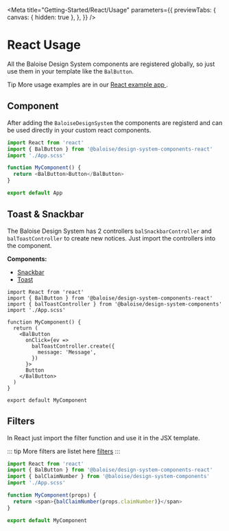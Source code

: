 
<Meta
  title="Getting-Started/React/Usage"
  parameters={{
    previewTabs: {
      canvas: { hidden: true },
    },
  }}
/>

# React Usage

All the Baloise Design System components are registered globally, so just use them in your template like the `BalButton`.

<div className="tip-wrapper">
  <span className="tip">Tip</span>
  More usage examples are in our <a target="_blank" href="https://github.com/baloise/design-system/tree/master/examples/react">
    React example app
  </a>.
</div>

## Component

After adding the `BaloiseDesignSystem` the components are registerd and can be used directly in your custom react components.

```typescript
import React from 'react'
import { BalButton } from '@baloise/design-system-components-react'
import './App.scss'

function MyComponent() {
  return <BalButton>Button</BalButton>
}

export default App
```

## Toast & Snackbar

The Baloise Design System has 2 controllers `balSnackbarController` and `balToastController` to create new notices.
Just import the controllers into the component.

**Components:**

- [Snackbar](/components/components/bal-snackbar.html)
- [Toast](/components/components/bal-toast.html)

```typescript{3,10-12}
import React from 'react'
import { BalButton } from '@baloise/design-system-components-react'
import { balToastController } from '@baloise/design-system-components'
import './App.scss'

function MyComponent() {
  return (
    <BalButton
      onClick={ev =>
        balToastController.create({
          message: 'Message',
        })
      }>
      Button
    </BalButton>
  )
}

export default MyComponent
```

## Filters

In React just import the filter function and use it in the JSX template.

::: tip
More filters are listet here [filters](/components/tooling/filters.html)
:::

```typescript
import React from 'react'
import { BalButton } from '@baloise/design-system-components-react'
import { balClaimNumber } from '@baloise/design-system-components'
import './App.scss'

function MyComponent(props) {
  return <span>{balClaimNumber(props.claimNumber)}</span>
}

export default MyComponent
```
